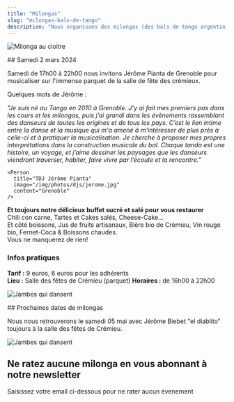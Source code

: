 ```yaml
---
title: "Milongas"
slug: "milongas-bals-de-tango"
description: "Nous organisons des milongas (des bals de tango argentin) dans les alentours de Crémieu. Avec de la bonne musique, une ambiance décontractée et de quoi grignoter pour danser !"
---
```



<Container>
<TextWithImage order="imageText">

<Image
  slot="content1"
  src="/img/photos/milongas/milongacloitre.png"
  width={800}
  height={500}
  format="webp"
  alt="Milonga au cloitre"
/>

<section slot='content2'>
## Samedi 2 mars 2024

Samedi de 17h00 à 22h00 nous invitons Jérôme Pianta de Grenoble pour musicaliser sur l'immense parquet de la salle de fête des crémieux.

Quelques mots de Jérôme :

<i>
  "Je suis né au Tango en 2010 à Grenoble. J’y ai fait mes premiers pas dans les
  cours et les milongas, puis j’ai grandi dans les évènements rassemblant des
  danseurs de toutes les origines et de tous les pays. C’est le lien intime
  entre la danse et la musique qui m'a amené à m'intéresser de plus près à
  celle-ci et à pratiquer la musicalisation. Je cherche à proposer mes propres
  interprétations dans la construction musicale du bal. Chaque tanda est une
  histoire, un voyage, et j’aime dessiner les paysages que les danseurs
  viendront traverser, habiter, faire vivre par l’écoute et la rencontre."
</i>

    <Person
      title="TDJ Jérôme Pianta"
      image="/img/photos/djs/jerome.jpg"
      content="Grenoble"
    />

**Et toujours notre délicieux buffet sucré et salé pour vous restaurer**  
Chili con carne, Tartes et Cakes salés, Cheese-Cake...  
Et côté boissons, Jus de fruits artisanaux, Bière bio de Crémieu, Vin rouge bio, Fernet-Coca & Boissons chaudes.  
Vous ne manquerez de rien!

### Infos pratiques

**Tarif :** 9 euros, 6 euros pour les adhérents  
**Lieu :** Salle des fêtes de Crémieu (parquet)
**Horaires :** de 16h00 à 22h00

</section>
</TextWithImage>

<TextWithImage order="imageText">

<Image
  slot="content2"
  src="/img/photos/balphoto2.jpg"
  width={800}
  height={500}
  format="webp"
  alt="Jambes qui dansent"
/>

<section slot='content1'>
## Prochaines dates de milongas

Nous nous retrouverons le samedi 05 mai avec Jérôme Biebet "el diablito" toujours à la salle des fêtes de Crémieu.

</section>
</TextWithImage>

<TextWithImage order="imageText">

<Image
  slot="content2"
  src="/img/photos/newsletter.jpg"
  width={800}
  height={500}
  format="webp"
  alt="Jambes qui dansent"
/>

<section slot='content1'>
<h2>Ne ratez aucune milonga en vous abonnant à notre newsletter</h2>

<p>Saisissez votre email ci-dessous pour ne rater aucun évenement</p>
<div class="ml-embedded form-container text-dark" data-form="eVDGbP" />

</section>
</TextWithImage>

</Container>
